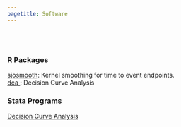```yaml
---
pagetitle: Software
---
```

<br><br>  

###  R Packages  
<a href="sjosmooth">sjosmooth</a>: Kernel smoothing for time to event endpoints.  
<a href="dca">dca </a>: Decision Curve Analysis  

###  Stata Programs  
<a href="https://github.com/ddsjoberg/stata.dca">Decision Curve Analysis</a>